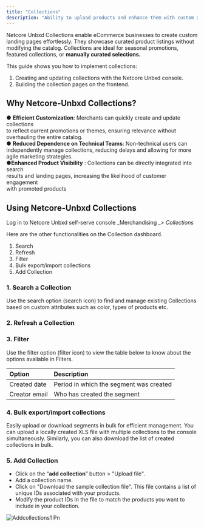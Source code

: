 ```yaml
---
title: "Collections"
description: "Ability to upload products and enhance them with custom attributes for landing pages"
---
```


Netcore Unbxd Collections enable eCommerce businesses to create custom landing pages effortlessly. They showcase curated product listings without modifying the catalog. Collections are ideal for seasonal promotions, featured collections, or **manually curated selections.**

This guide shows you how to implement collections:

1. Creating and updating collections with the Netcore Unbxd console.
2. Building the collection pages on the frontend.

## Why Netcore-Unbxd Collections?

● **Efficient Customization**: Merchants can quickly create and update collections\
to reflect current promotions or themes, ensuring relevance without\
overhauling the entire catalog.\
● **Reduced Dependence on Technical Teams**: Non-technical users can\
independently manage collections, reducing delays and allowing for more\
agile marketing strategies.\
●**Enhanced Product Visibility** : Collections can be directly integrated into search\
results and landing pages, increasing the likelihood of customer engagement\
with promoted products

## Using Netcore-Unbxd Collections

Log in to Netcore Unbxd self-serve console \_Merchandising \_\> _Collections_

Here are the other functionalities on the Collection dashboard.

1. Search
2. Refresh
3. Filter
4. Bulk export/import collections
5. Add Collection

### 1. Search a Collection

Use the search option (search icon) to find and manage existing Collections based on custom attributes such as color, types of products etc.

### 2. Refresh a Collection

### 3. Filter

Use the filter option (filter icon) to view the table below to know about the options available in Filters.

| Option        | Description                             |
| :------------ | :-------------------------------------- |
| Created date  | Period in which the segment was created |
| Creator email | Who has created the segment             |

### 4. Bulk export/import collections

Easily upload or download segments in bulk for efficient management. You can upload a locally created XLS file with multiple collections to the console simultaneously. Similarly, you can also download the list of created collections in bulk.

### 5. Add Collection

- Click on the “**add collection**” button \> "Upload file".
- Add a collection name.
- Click on "Download the sample collection file". This file contains a list of unique IDs associated with your products.
- Modify the product IDs in the file to match the products you want to include in your collection.

![Addcollections1 Pn](/images/Addcollections1.png)